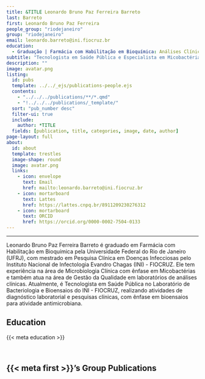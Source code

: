 ---
title: &TITLE Leonardo Bruno Paz Ferreira Barreto
last: Barreto
first: Leonardo Bruno Paz Ferreira
people_group: "riodejaneiro"
group: "riodejaneiro"
email: leonardo.barreto@ini.fiocruz.br
education:
  - Graduação | Farmácia com Habilitação em Bioquímica: Análises Clínicas, Universidade Federal do Rio de Janeiro (UFRJ) <br> Mestrado | Pesquisa Clínica em Doenças Infecciosas, Instituto Nacional de Infectologia Evandro Chagas (INI) - FIOCRUZ
subtitle: "Tecnologista em Saúde Pública e Especialista em Micobactérias"
description: ""
image: avatar.png
listing:
  id: pubs
  template: ../../_ejs/publications-people.ejs
  contents:
    - "../../../publications/**/*.qmd"
    - "!../../../publications/_template/"
  sort: "pub_number desc"
  filter-ui: true
  include:
    author: *TITLE
  fields: [publication, title, categories, image, date, author]
page-layout: full
about:
  id: about
  template: trestles
  image-shape: round
  image: avatar.png
  links:
    - icon: envelope
      text: Email
      href: mailto:leonardo.barreto@ini.fiocruz.br
    - icon: mortarboard
      text: Lattes
      href: https://lattes.cnpq.br/8911209230276312
    - icon: mortarboard
      text: ORCID
      href: https://orcid.org/0000-0002-7504-0133
---

<hr>

:::{#about}

Leonardo Bruno Paz Ferreira Barreto é graduado em Farmácia com Habilitação em Bioquímica pela Universidade Federal do Rio de Janeiro (UFRJ), com mestrado em Pesquisa Clínica em Doenças Infecciosas pelo Instituto Nacional de Infectologia Evandro Chagas (INI) - FIOCRUZ. Ele tem experiência na área de Microbiologia Clínica com ênfase em Micobactérias e também atua na área de Gestão da Qualidade em laboratórios de análises clínicas. Atualmente, é Tecnologista em Saúde Pública no Laboratório de Bacteriologia e Bioensaios do INI - FIOCRUZ, realizando atividades de diagnóstico laboratorial e pesquisas clínicas, com ênfase em bioensaios para atividade antimicrobiana.

## Education
{{< meta education >}}

<br>

:::

## {{< meta first >}}'s Group Publications

:::{#pubs}
:::

